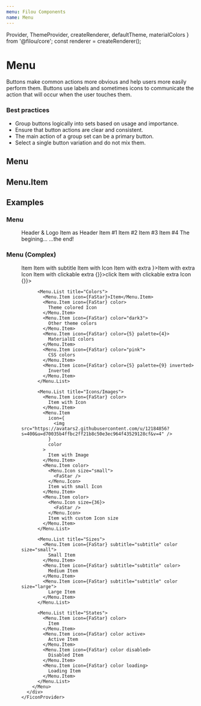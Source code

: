 ```yaml
---
menu: Filou Components
name: Menu
---
```


  Provider,
  ThemeProvider,
  createRenderer,
  defaultTheme,
  materialColors
} from '@filou/core';
const renderer = createRenderer();

# Menu

Buttons make common actions more obvious and help users more easily perform them. Buttons use labels and sometimes icons to communicate the action that will occur when the user touches them.

### Best practices

- Group buttons logically into sets based on usage and importance.
- Ensure that button actions are clear and consistent.
- The main action of a group set can be a primary button.
- Select a single button variation and do not mix them.

## Menu

<PropsTable of={Menu} />

## Menu.Item

<PropsTable of={Menu.Item} />

## Examples

### Menu

<Playground>
  <Provider renderer={renderer}>
    <ThemeProvider theme={{ ...defaultTheme, colors: materialColors }}>
      <FiconProvider>
        <div
          style={{
            maxWidth: 400,
            minHeight: 700,
            display: 'flex',
            flexDirection: 'column'
          }}
        >
          <Menu color="dark" inverted>
            <Menu.Header>
              <FaStar />
              Header & Logo
            </Menu.Header>
            <Menu.Header color>
              <Menu.Item icon={FaStar} size="large" extra="yeah">
                Item as Header
              </Menu.Item>
            </Menu.Header>
            <Menu.List title="List with title">
              <Menu.Item icon={FaStar} color inverted={false}>
                Item #1
              </Menu.Item>
              <Menu.Item icon={FaStar} color inverted={false}>
                Item #2
              </Menu.Item>
            </Menu.List>
            <Menu.List title="List with title and extra" extra={FaStar}>
              <Menu.Item icon={FaStar} color inverted={false}>
                Item #3
              </Menu.Item>
              <Menu.Item icon={FaStar} color inverted={false}>
                Item #4
              </Menu.Item>
            </Menu.List>
            <Menu.Divider />
            <Menu.Item color="light4">The begining...</Menu.Item>
            <Menu.Space />
            <Menu.Input />
            <Menu.Space />
            <Menu.Item color="light4">...the end!</Menu.Item>
          </Menu>
        </div>
      </FiconProvider>
    </ThemeProvider>
  </Provider>
</Playground>

### Menu (Complex)

<Playground>
  <Provider renderer={renderer}>
    <ThemeProvider theme={{ ...defaultTheme, colors: materialColors }}>
    <FiconProvider>
      <div style={{ maxWidth: 400 }}>
        <Menu>
          <Menu.List title="Content">
            <Menu.Item>Item</Menu.Item>
            <Menu.Item subtitle="subtitle">Item with subtitle</Menu.Item>
            <Menu.Item icon={FaStar}>Item with Icon</Menu.Item>
            <Menu.Item extra="extra">Item with extra</Menu.Item>
            <Menu.Item extra={<FaStar />}>Item with extra Icon</Menu.Item>
            <Menu.Item>
              Item with clickable extra
              <Menu.Extra onClick={() => {}}>click</Menu.Extra>
            </Menu.Item>
            <Menu.Item>
              Item with clickable extra Icon
              <Menu.Extra onClick={() => {}}>
                <FaStar />
              </Menu.Extra>
            </Menu.Item>
          </Menu.List>

          <Menu.List title="Colors">
            <Menu.Item icon={FaStar}>Item</Menu.Item>
            <Menu.Item icon={FaStar} color>
              Theme colored Icon
            </Menu.Item>
            <Menu.Item icon={FaStar} color="dark3">
              Other theme colors
            </Menu.Item>
            <Menu.Item icon={FaStar} color={5} palette={4}>
              MaterialUI colors
            </Menu.Item>
            <Menu.Item icon={FaStar} color="pink">
              CSS colors
            </Menu.Item>
            <Menu.Item icon={FaStar} color={5} palette={9} inverted>
              Inverted
            </Menu.Item>
          </Menu.List>

          <Menu.List title="Icons/Images">
            <Menu.Item icon={FaStar} color>
              Item with Icon
            </Menu.Item>
            <Menu.Item
              icon={
                <img src="https://avatars2.githubusercontent.com/u/12184856?s=400&u=d70035b4ffbc2ff21b8c50e3ec964f43529128cf&v=4" />
              }
              color
            >
              Item with Image
            </Menu.Item>
            <Menu.Item color>
              <Menu.Icon size="small">
                <FaStar />
              </Menu.Icon>
              Item with small Icon
            </Menu.Item>
            <Menu.Item color>
              <Menu.Icon size={36}>
                <FaStar />
              </Menu.Icon>
              Item with custom Icon size
            </Menu.Item>
          </Menu.List>

          <Menu.List title="Sizes">
            <Menu.Item icon={FaStar} subtitle="subtitle" color size="small">
              Small Item
            </Menu.Item>
            <Menu.Item icon={FaStar} subtitle="subtitle" color>
              Medium Item
            </Menu.Item>
            <Menu.Item icon={FaStar} subtitle="subtitle" color size="large">
              Large Item
            </Menu.Item>
          </Menu.List>

          <Menu.List title="States">
            <Menu.Item icon={FaStar} color>
              Item
            </Menu.Item>
            <Menu.Item icon={FaStar} color active>
              Active Item
            </Menu.Item>
            <Menu.Item icon={FaStar} color disabled>
              Disabled Item
            </Menu.Item>
            <Menu.Item icon={FaStar} color loading>
              Loading Item
            </Menu.Item>
          </Menu.List>
        </Menu>
      </div>
    </FiconProvider>

  </ThemeProvider>
  </Provider>
</Playground>

